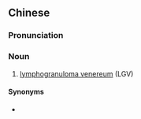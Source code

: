 {{also|性病性淋巴肉芽肿}}
==Chinese==
{{zh-forms|s=性病性淋巴肉芽肿|type=2123}}

===Pronunciation===
{{zh-pron
|m=xìngbìng xìng línbā ròuyázhǒng
|cat=n
}}

===Noun===
{{zh-noun}}

# [[lymphogranuloma venereum]] (LGV)

====Synonyms====
* {{zh-l|第四性病}}

{{zh-cat|Diseases|Sexually transmitted diseases}}